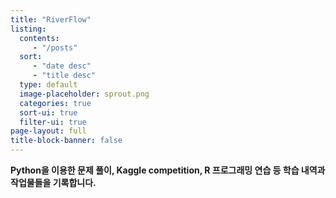 ```yaml
---
title: "RiverFlow"
listing:
  contents:
     - "/posts"
  sort:
     - "date desc"
     - "title desc"
  type: default
  image-placeholder: sprout.png
  categories: true
  sort-ui: true
  filter-ui: true
page-layout: full
title-block-banner: false
---
```



**Python을 이용한 문제 풀이, Kaggle competition, R 프로그래밍 연습 등 학습 내역과 작업물들을 기록합니다.**
